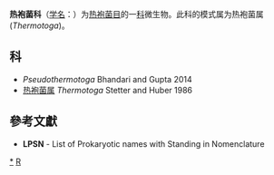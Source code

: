 {{Automatic taxobox
| taxon = Thermotogaceae
| authority = Reysenbach, 2002
| type genus = 热袍菌属<br>Thermotoga
| type genus authority = Stetter and Huber, 1986
}}
'''热袍菌科'''（[[学名|学名]]：{{lang|la|''Thermotogaceae''}}）为[[热袍菌目|热袍菌目]]的一[[科|科]]微生物。此科的模式属为热袍菌属(''Thermotoga'')。

==科==
* ''Pseudothermotoga'' Bhandari and Gupta 2014
* [[热袍菌属|热袍菌属]] ''Thermotoga'' Stetter and Huber 1986

==參考文獻==
{{reflist}}
* '''LPSN''' - List of Prokaryotic names with Standing in Nomenclature

{{taxonbar}}

[[Category:_热袍菌科|*]]
[[Category:2002年描述的分类群|R]]